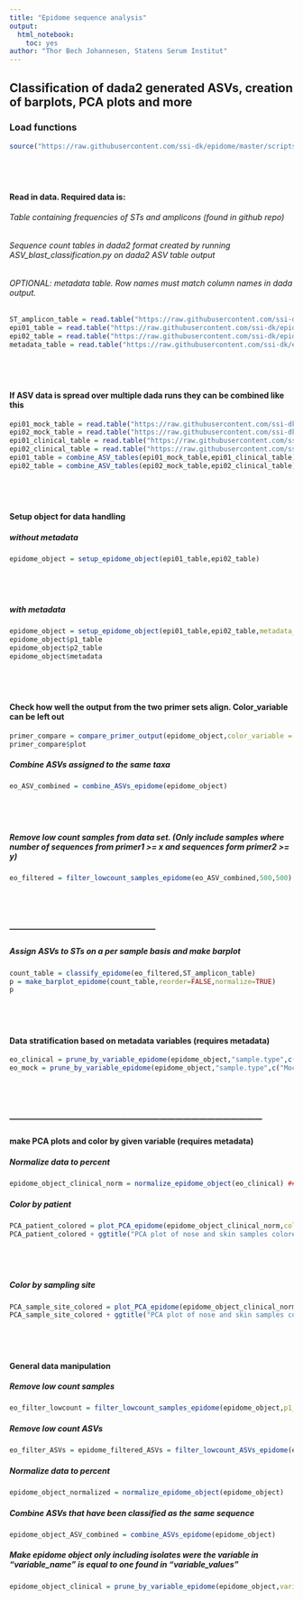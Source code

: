 ```yaml
---
title: "Epidome sequence analysis"
output:
  html_notebook:
    toc: yes
author: "Thor Bech Johannesen, Statens Serum Institut"
---
```



## **Classification of dada2 generated ASVs, creation of barplots, PCA plots and more**

### Load functions

```r
source("https://raw.githubusercontent.com/ssi-dk/epidome/master/scripts/epidome_functions.R")
```
#### <br></br>
#### Read in data. Required data is:
###### Table containing frequencies of STs and amplicons (found in github repo)
###### Sequence count tables in dada2 format created by running ASV_blast_classification.py on dada2 ASV table output
###### OPTIONAL: metadata table. Row names must match column names in dada output.
```r
ST_amplicon_table = read.table("https://raw.githubusercontent.com/ssi-dk/epidome/master/DB/epidome_ST_amplicon_frequencies.txt",sep = "\t")
epi01_table = read.table("https://raw.githubusercontent.com/ssi-dk/epidome/master/example_data/190920_run1_G216_seqtab_from_dada2.csv.classified.csv",sep = ";",header=TRUE,row.names=1)
epi02_table = read.table("https://raw.githubusercontent.com/ssi-dk/epidome/master/example_data/190920_run1_yycH_seqtab_from_dada2.csv.classified.csv",sep = ";",header=TRUE,row.names=1)
metadata_table = read.table("https://raw.githubusercontent.com/ssi-dk/epidome/master/example_data/article_metadata.txt",header=TRUE,row.names=1)
```
#### <br></br>
#### If ASV data is spread over multiple dada runs they can be combined like this
```r
epi01_mock_table = read.table("https://raw.githubusercontent.com/ssi-dk/epidome/master/example_data/190920_run2_G216_seqtab_from_dada2.csv.classified.csv",sep = ";",header=TRUE,row.names=1)
epi02_mock_table = read.table("https://raw.githubusercontent.com/ssi-dk/epidome/master/example_data/190920_run2_yycH_seqtab_from_dada2.csv.classified.csv",sep = ";",header=TRUE,row.names=1)
epi01_clinical_table = read.table("https://raw.githubusercontent.com/ssi-dk/epidome/master/example_data/190920_run1_G216_seqtab_from_dada2.csv.classified.csv",sep = ";",header=TRUE,row.names=1)
epi02_clinical_table = read.table("https://raw.githubusercontent.com/ssi-dk/epidome/master/example_data/190920_run1_yycH_seqtab_from_dada2.csv.classified.csv",sep = ";",header=TRUE,row.names=1)
epi01_table = combine_ASV_tables(epi01_mock_table,epi01_clinical_table)
epi02_table = combine_ASV_tables(epi02_mock_table,epi02_clinical_table)
```


#### <br></br>
#### Setup object for data handling
##### without metadata
```r
epidome_object = setup_epidome_object(epi01_table,epi02_table)
```
#### <br></br>
##### with metadata
```r
epidome_object = setup_epidome_object(epi01_table,epi02_table,metadata_table = metadata_table)
epidome_object$p1_table
epidome_object$p2_table
epidome_object$metadata
```
#### <br></br>
#### Check how well the output from the two primer sets align. Color_variable can be left out
```r
primer_compare = compare_primer_output(epidome_object,color_variable = "sample.type")
primer_compare$plot
```

##### Combine ASVs assigned to the same taxa
```r
eo_ASV_combined = combine_ASVs_epidome(epidome_object)
```
#### <br></br>


##### Remove low count samples from data set. (Only include samples where number of sequences from primer1 >= x and sequences form primer2 >= y)
```r
eo_filtered = filter_lowcount_samples_epidome(eo_ASV_combined,500,500)
```
#### <br></br>

#####  --------------------------------------------------------
##### Assign ASVs to STs on a per sample basis and make barplot
```r
count_table = classify_epidome(eo_filtered,ST_amplicon_table)
p = make_barplot_epidome(count_table,reorder=FALSE,normalize=TRUE)
p
```


#### <br></br>

#### Data stratification based on metadata variables (requires metadata)
```r
eo_clinical = prune_by_variable_epidome(epidome_object,"sample.type",c("Clinical"))
eo_mock = prune_by_variable_epidome(epidome_object,"sample.type",c("Mock community"))
```
#### <br></br>

#####  ------------------------------------------------------------------------------------------------
#### make PCA plots and color by given variable (requires metadata)
##### Normalize data to percent
```r
epidome_object_clinical_norm = normalize_epidome_object(eo_clinical) ### Normalize counts to percent
```

##### Color by patient
```r
PCA_patient_colored = plot_PCA_epidome(epidome_object_clinical_norm,color_variable = "patient.ID",colors = c(),plot_ellipse = FALSE)
PCA_patient_colored + ggtitle("PCA plot of nose and skin samples colored by subject")

```

#### <br></br>

##### Color by sampling site
```r
PCA_sample_site_colored = plot_PCA_epidome(epidome_object_clinical_norm,color_variable = "sample.site",colors = c("Red","Blue"),plot_ellipse = TRUE)
PCA_sample_site_colored + ggtitle("PCA plot of nose and skin samples colored by sampling site")

```
#### <br></br>

#### General data manipulation
##### Remove low count samples
```r
eo_filter_lowcount = filter_lowcount_samples_epidome(epidome_object,p1_threshold = 500,p2_threshold = 500)
```
##### Remove low count ASVs
```r
eo_filter_ASVs = epidome_filtered_ASVs = filter_lowcount_ASVs_epidome(epidome_object,percent_threshold = 1)
```
##### Normalize data to percent
```r
epidome_object_normalized = normalize_epidome_object(epidome_object)
```

##### Combine ASVs that have been classified as the same sequence
```r
epidome_object_ASV_combined = combine_ASVs_epidome(epidome_object)
```
##### Make epidome object only including isolates were the variable in "variable_name" is equal to one found in "variable_values"
```r
epidome_object_clinical = prune_by_variable_epidome(epidome_object,variable_name = "sample.type",variable_values = c("Clinical"))
```

